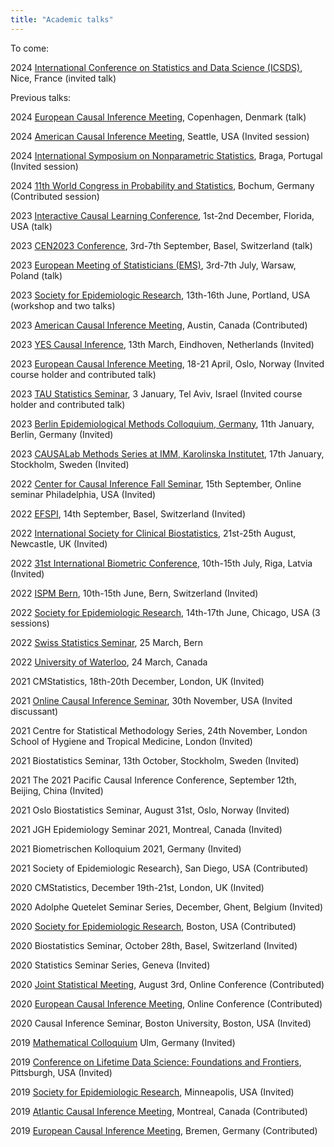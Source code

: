 ```yaml
---
title: "Academic talks"
---
```


To come: 

2024 [International Conference on Statistics and Data Science (ICSDS)](https://sites.google.com/view/ims-icsds2024/), Nice, France (invited talk)



Previous talks:

2024 [European Causal Inference Meeting](https://www.https://www.eurocim.org/), Copenhagen, Denmark (talk)


2024 [American Causal Inference Meeting](https://sci-info.org/annual-meeting/), Seattle, USA (Invited session)

2024 [International Symposium on Nonparametric Statistics](https://imstat.org/meetings-calendar/international-symposium-on-nonparametric-statistics-isnps-2024/), Braga, Portugal (Invited session)

2024 [11th World Congress in Probability and Statistics](https://www.bernoulli-ims-worldcongress2024.org/), Bochum, Germany (Contributed session)


2023 [Interactive Causal Learning Conference](http://interactivecausallearning.com/), 1st-2nd December, Florida, USA (talk)


2023 [CEN2023 Conference](https://cen2023.github.io/home/), 3rd-7th September, Basel, Switzerland (talk)


2023 [European Meeting of Statisticians (EMS)](https://ems2023.org//), 3rd-7th July, Warsaw, Poland (talk)


2023 [Society for Epidemiologic Research](https://epiresearch.org/annual-meeting/2023-meeting/), 13th-16th June, Portland, USA (workshop and two talks)


2023 [American Causal Inference Meeting](https://sci-info.org/annual-meeting/), Austin, Canada (Contributed)


2023 [YES Causal Inference](https://bemcolloquium.com/meetings-calendar/), 13th March, Eindhoven, Netherlands (Invited)

2023 [European Causal Inference Meeting](https://www.eurocim.org/program.html), 18-21 April, Oslo, Norway (Invited course holder and contributed talk)


2023 [TAU Statistics Seminar](https://sites.google.com/view/taustatseminar/home), 3 January, Tel Aviv, Israel (Invited course holder and contributed talk)

2023 [Berlin Epidemiological Methods Colloquium, Germany](https://www.ebpi.uzh.ch/en/aboutus/activities/ebpi-colloquia.html), 11th January, Berlin, Germany (Invited)

2023 [CAUSALab Methods Series at IMM, Karolinska Institutet](https://survey.ki.se/methodsseries), 17th January, Stockholm, Sweden (Invited)

2022 [Center for Causal Inference Fall Seminar](https://www.cceb.med.upenn.edu/cci), 15th September, Online seminar Philadelphia, USA (Invited)


2022 [EFSPI](https://www.efspi.org/EFSPI/Events/Annual_Regulatory_Statistics_Workshops/Next_Meeting/EFSPI/Events/Regulatory_Meetings/7th_EFSPI_Workshop_on_Reglatory_Statistics.aspx?hkey=e3b3c3ef-dd54-4d4a-9115-58833d4cd1e2), 14th September, Basel, Switzerland (Invited)


2022 [International Society for Clinical Biostatistics](https://www.iscb.info/scb-conference-2022/), 21st-25th August, Newcastle, UK (Invited)


2022 [31st International Biometric Conference](https://www.ibc2022.org/home), 10th-15th July, Riga, Latvia (Invited)


2022 [ISPM Bern](https://www.imsv.unibe.ch/research/talks/swiss_statistics_seminars_live/index_eng.html), 10th-15th June, Bern, Switzerland (Invited)

2022 [Society for Epidemiologic Research](https://epiresearch.org/annual-meeting/2022-meeting/), 14th-17th June, Chicago, USA (3 sessions)

2022 [Swiss Statistics Seminar](https://www.imsv.unibe.ch/research/talks/swiss_statistics_seminars_live/index_eng.html), 25 March, Bern 

2022 [University of Waterloo](https://uwaterloo.ca/statistics-and-actuarial-science/events), 24 March, Canada 

2021 CMStatistics, 18th-20th December, London, UK (Invited)

2021 [Online Causal Inference Seminar](https://sites.google.com/view/ocis/), 30th November, USA (Invited discussant) 

2021 Centre for Statistical Methodology Series, 24th November, London School of Hygiene and Tropical Medicine, London (Invited)

2021 Biostatistics Seminar, 13th October, Stockholm, Sweden (Invited)

2021 The 2021 Pacific Causal Inference Conference, September 12th, Beijing, China (Invited)

2021 Oslo Biostatistics Seminar, August 31st, Oslo, Norway (Invited)

2021 JGH Epidemiology Seminar 2021, Montreal, Canada (Invited)

2021 Biometrischen Kolloquium 2021, Germany (Invited)

2021 Society of Epidemiologic Research}, San Diego, USA (Contributed)

2020 CMStatistics, December 19th-21st, London, UK (Invited)

2020  Adolphe Quetelet Seminar Series, December, Ghent, Belgium (Invited)

2020 [Society for Epidemiologic Research](https://epiresearch.org/), Boston, USA (Contributed)

2020 Biostatistics Seminar, October 28th, Basel, Switzerland (Invited)

2020 Statistics Seminar Series, Geneva (Invited)

2020 [Joint Statistical Meeting](https://www.amstat.org/ASA/Meetings/Joint-Statistical-Meetings.aspx), August 3rd, Online Conference (Contributed)

2020 [European Causal Inference Meeting](https://www.eurocim2020.com/), Online Conference (Contributed)

2020 Causal Inference Seminar, Boston University, Boston, USA (Invited)

2019 [Mathematical Colloquium](https://www.uni-ulm.de/en/mawi/faculty/faculty/recurring-events/mathematical-colloquium/) Ulm, Germany (Invited)

2019 [Conference on Lifetime Data Science: Foundations and Frontiers](http://lids2019.pitt.edu/), Pittsburgh, USA (Invited)

2019 [Society for Epidemiologic Research](https://epiresearch.org/annual-meeting/2019-meeting/), Minneapolis, USA (Invited)

2019 [Atlantic Causal Inference Meeting](https://www.mcgill.ca/epi-biostat-occh/news-events/atlantic-causal-inference-conference-2019), Montreal, Canada (Contributed)

2019 [European Causal Inference Meeting](https://eurocim2019.bips.eu/home.html), Bremen, Germany (Contributed)


